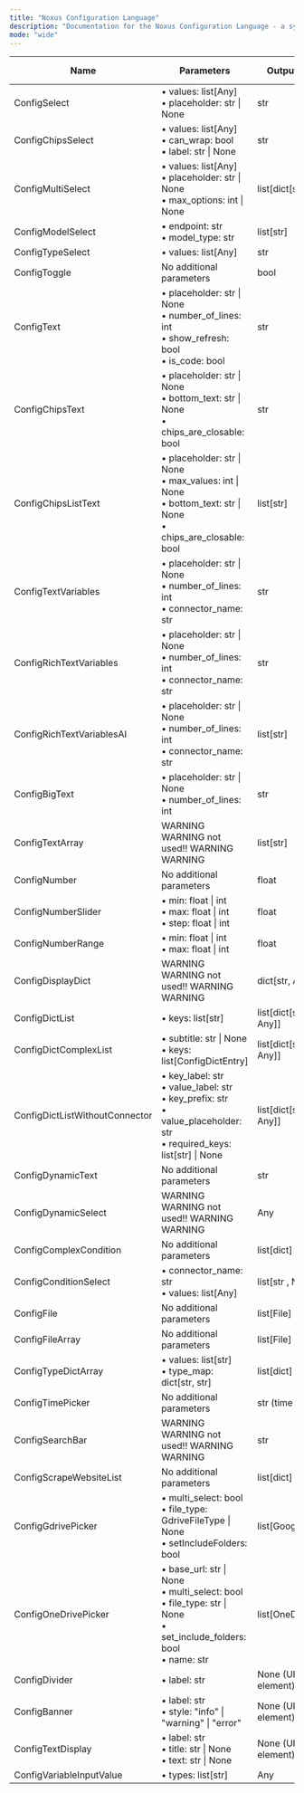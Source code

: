 ```yaml
---
title: "Noxus Configuration Language"
description: "Documentation for the Noxus Configuration Language - a system for generating dynamic forms from static definitions. Learn about the available components and their parameters for building interactive configuration interfaces."
mode: "wide"
---
```


| Name                           | Parameters                                                                                                                            | Output Type          | Image Example                                                                                                         |
| ------------------------------ | ------------------------------------------------------------------------------------------------------------------------------------- | -------------------- | --------------------------------------------------------------------------------------------------------------------- |
| ConfigSelect                   | • values: list[Any]<br />• placeholder: str \| None                                                                                   | str                  | <div align="center">[View](https://storage.googleapis.com/image-storage-spot-manual/docs/ConfigSelect.png)</div>      |
| ConfigChipsSelect              | • values: list[Any]<br />• can_wrap: bool<br />• label: str \| None                                                                   | str                  |                                                                                                                       |
| ConfigMultiSelect              | • values: list[Any]<br />• placeholder: str \| None<br />• max_options: int \| None                                                   | list[dict[str, str]] | <div align="center">[View](https://storage.googleapis.com/image-storage-spot-manual/docs/ConfigMultiSelect.png)</div> |
| ConfigModelSelect              | • endpoint: str<br />• model_type: str                                                                                                | list[str]            | <div align="center">[View](https://storage.googleapis.com/image-storage-spot-manual/docs/ConfigModelSelect.png)</div> |
| ConfigTypeSelect               | • values: list[Any]                                                                                                                   | str                  | <div align="center">[View](https://storage.googleapis.com/image-storage-spot-manual/docs/ConfigTypeSelect.png)</div>  |
| ConfigToggle                   | No additional parameters                                                                                                              | bool                 | <div align="center">[View](https://storage.googleapis.com/image-storage-spot-manual/docs/ConfigToggle.png)</div>      |
| ConfigText                     | • placeholder: str \| None<br />• number_of_lines: int<br />• show_refresh: bool<br />• is_code: bool                                 | str                  |                                                                                                                       |
| ConfigChipsText                | • placeholder: str \| None<br />• bottom_text: str \| None<br />• chips_are_closable: bool                                            | str                  |                                                                                                                       |
| ConfigChipsListText            | • placeholder: str \| None<br />• max_values: int \| None<br />• bottom_text: str \| None<br />• chips_are_closable: bool             | list[str]            |                                                                                                                       |
| ConfigTextVariables            | • placeholder: str \| None<br />• number_of_lines: int<br />• connector_name: str                                                     | str                  |                                                                                                                       |
| ConfigRichTextVariables        | • placeholder: str \| None<br />• number_of_lines: int<br />• connector_name: str                                                     | str                  |                                                                                                                       |
| ConfigRichTextVariablesAI      | • placeholder: str \| None<br />• number_of_lines: int<br />• connector_name: str                                                     | list[str]            |                                                                                                                       |
| ConfigBigText                  | • placeholder: str \| None<br />• number_of_lines: int                                                                                | str                  |                                                                                                                       |
| ConfigTextArray                | WARNING WARNING not used!! WARNING WARNING                                                                                            | list[str]            |                                                                                                                       |
| ConfigNumber                   | No additional parameters                                                                                                              | float                |                                                                                                                       |
| ConfigNumberSlider             | • min: float \| int<br />• max: float \| int<br />• step: float \| int                                                                | float                |                                                                                                                       |
| ConfigNumberRange              | • min: float \| int<br />• max: float \| int                                                                                          | float                |                                                                                                                       |
| ConfigDisplayDict              | WARNING WARNING not used!! WARNING WARNING                                                                                            | dict[str, Any]       |                                                                                                                       |
| ConfigDictList                 | • keys: list[str]                                                                                                                     | list[dict[str, Any]] |                                                                                                                       |
| ConfigDictComplexList          | • subtitle: str \| None<br />• keys: list[ConfigDictEntry]                                                                            | list[dict[str, Any]] |                                                                                                                       |
| ConfigDictListWithoutConnector | • key_label: str<br />• value_label: str<br />• key_prefix: str<br />• value_placeholder: str<br />• required_keys: list[str] \| None | list[dict[str, Any]] |                                                                                                                       |
| ConfigDynamicText              | No additional parameters                                                                                                              | str                  |                                                                                                                       |
| ConfigDynamicSelect            | WARNING WARNING not used!! WARNING WARNING                                                                                            | Any                  |                                                                                                                       |
| ConfigComplexCondition         | No additional parameters                                                                                                              | list[dict]           |                                                                                                                       |
| ConfigConditionSelect          | • connector_name: str<br />• values: list[Any]                                                                                        | list[str , None]     |                                                                                                                       |
| ConfigFile                     | No additional parameters                                                                                                              | list[File]           |                                                                                                                       |
| ConfigFileArray                | No additional parameters                                                                                                              | list[File]           |                                                                                                                       |
| ConfigTypeDictArray            | • values: list[str]<br />• type_map: dict[str, str]                                                                                   | list[dict]           |                                                                                                                       |
| ConfigTimePicker               | No additional parameters                                                                                                              | str (time format)    |                                                                                                                       |
| ConfigSearchBar                | WARNING WARNING not used!! WARNING WARNING                                                                                            | str                  |                                                                                                                       |
| ConfigScrapeWebsiteList        | No additional parameters                                                                                                              | list[dict]           |                                                                                                                       |
| ConfigGdrivePicker             | • multi_select: bool<br />• file_type: GdriveFileType \| None<br />• setIncludeFolders: bool                                          | list[GoogleFile]     |                                                                                                                       |
| ConfigOneDrivePicker           | • base_url: str \| None<br />• multi_select: bool<br />• file_type: str \| None<br />• set_include_folders: bool<br />• name: str     | list[OneDriveFile]   |                                                                                                                       |
| ConfigDivider                  | • label: str                                                                                                                          | None (UI element)    |                                                                                                                       |
| ConfigBanner                   | • label: str<br />• style: "info" \| "warning" \| "error"                                                                             | None (UI element)    |                                                                                                                       |
| ConfigTextDisplay              | • label: str<br />• title: str \| None<br />• text: str \| None                                                                       | None (UI element)    |                                                                                                                       |
| ConfigVariableInputValue       | • types: list[str]                                                                                                                    | Any                  |                                                                                                                       |
